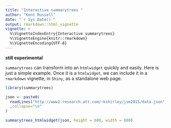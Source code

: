 ```yaml
---
title: "Interactive summarytrees "
author: "Kent Russell"
date: "`r Sys.Date()`"
output: rmarkdown::html_vignette
vignette: >
  %\VignetteIndexEntry{Interactive summarytrees}
  %\VignetteEngine{knitr::rmarkdown}
  %\VignetteEncoding{UTF-8}
---
```


**still experimental**

`summarytrees` can transform into an `htmlwidget` quickly and easily.  Here is just a simple example.  Once it is a `htmlwidget`, we can include it in a `rmarkdown` vignette, in `Shiny`, as a standalone web page.

```r
library(summarytrees)

json <- paste0(
  readLines("http://www2.research.att.com/~kshirley/jsm2015/data.json")
  ,collapse="\n"
)

summarytrees_htmlwidget(json, height = 600, width = 800)

```
